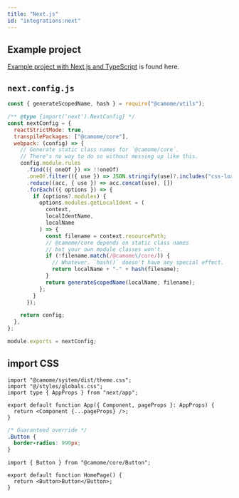 ```yaml
---
title: "Next.js"
id: "integrations:next"
---
```


## Example project

[Example project with Next.js and TypeScript](https://github.com/camomeui/camome/tree/main/examples/with-next) is found here.

## `next.config.js`

```js:next.config.js
const { generateScopedName, hash } = require("@camome/utils");

/** @type {import('next').NextConfig} */
const nextConfig = {
  reactStrictMode: true,
  transpilePackages: ["@camome/core"],
  webpack: (config) => {
    // Generate static class names for `@camome/core`.
    // There's no way to do so without messing up like this.
    config.module.rules
      .find(({ oneOf }) => !!oneOf)
      .oneOf.filter(({ use }) => JSON.stringify(use)?.includes("css-loader"))
      .reduce((acc, { use }) => acc.concat(use), [])
      .forEach(({ options }) => {
        if (options?.modules) {
          options.modules.getLocalIdent = (
            context,
            localIdentName,
            localName
          ) => {
            const filename = context.resourcePath;
            // @camome/core depends on static class names
            // but your own module classes won't.
            if (!filename.match(/@camome\/core/)) {
              // Whatever. `hash()` doesn't have any special effect.
              return localName + "-" + hash(filename);
            }
            return generateScopedName(localName, filename);
          };
        }
      });

    return config;
  },
};

module.exports = nextConfig;
```

## import CSS

```tsx:_app.tsx
import "@camome/system/dist/theme.css";
import "@/styles/globals.css";
import type { AppProps } from "next/app";

export default function App({ Component, pageProps }: AppProps) {
  return <Component {...pageProps} />;
}
```

```css:globals.css
/* Guaranteed override */
.Button {
  border-radius: 999px;
}
```

```tsx:page.tsx
import { Button } from "@camome/core/Button";

export default function HomePage() {
  return <Button>Button</Button>;
}
```
